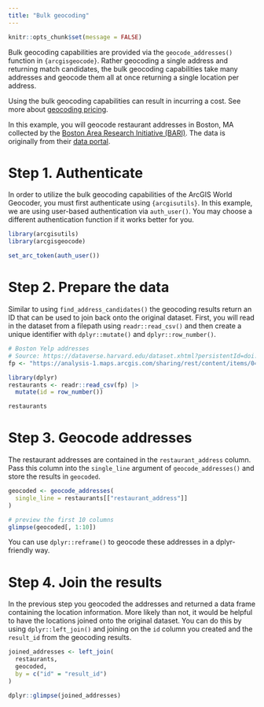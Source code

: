 ```yaml
---
title: "Bulk geocoding"
---
```


```r
knitr::opts_chunk$set(message = FALSE)
```

Bulk geocoding capabilities are provided via the `geocode_addresses()` function in `{arcgisgeocode}`. Rather geocoding a single address and returning match candidates, the bulk geocoding capabilities take many addresses and geocode them all at once returning a single location per address. 

Using the bulk geocoding capabilities can result in incurring a cost. See more about [geocoding pricing](https://developers.arcgis.com/documentation/mapping-apis-and-services/geocoding/services/geocoding-service/#pricing).


In this example, you will geocode restaurant addresses in Boston, MA collected by the [Boston Area Research Initiative (BARI)](https://cssh.northeastern.edu/bari/). The data is originally from their [data portal](https://dataverse.harvard.edu/dataset.xhtml?persistentId=doi:10.7910/DVN/DMWCBT).

# Step 1. Authenticate

In order to utilize the bulk geocoding capabilities of the ArcGIS World Geocoder, you must first authenticate using `{arcgisutils}`. In this example, we are using user-based authentication via `auth_user()`. You may choose a different authentication function if it works better for you. 


```r
library(arcgisutils)
library(arcgisgeocode)

set_arc_token(auth_user())
```

# Step 2. Prepare the data 

Similar to using `find_address_candidates()` the geocoding results return an ID that can be used to join back onto the original dataset. First, you will read in the dataset from a filepath using `readr::read_csv()` and then create a unique identifier with `dplyr::mutate()` and `dplyr::row_number()`. 

```r
# Boston Yelp addresses
# Source: https://dataverse.harvard.edu/dataset.xhtml?persistentId=doi:10.7910/DVN/DMWCBT
fp <- "https://analysis-1.maps.arcgis.com/sharing/rest/content/items/0423768816b343b69d9a425b82351912/data"

library(dplyr)
restaurants <- readr::read_csv(fp) |>
  mutate(id = row_number())

restaurants
```

# Step 3. Geocode addresses

The restaurant addresses are contained in the `restaurant_address` column. Pass this column into the `single_line` argument of `geocode_addresses()` and store the results in `geocoded`.

```r
geocoded <- geocode_addresses(
  single_line = restaurants[["restaurant_address"]]
)

# preview the first 10 columns
glimpse(geocoded[, 1:10])
```

:::{.callout-tip}
You can use `dplyr::reframe()` to geocode these addresses in a dplyr-friendly way. 
:::

# Step 4. Join the results

In the previous step you geocoded the addresses and returned a data frame containing the location information. More likely than not, it would be helpful to have the locations joined onto the original dataset. You can do this by using `dplyr::left_join()` and joining on the `id` column you created and the `result_id` from the geocoding results. 


```r
joined_addresses <- left_join(
  restaurants,
  geocoded,
  by = c("id" = "result_id")
)

dplyr::glimpse(joined_addresses)
```